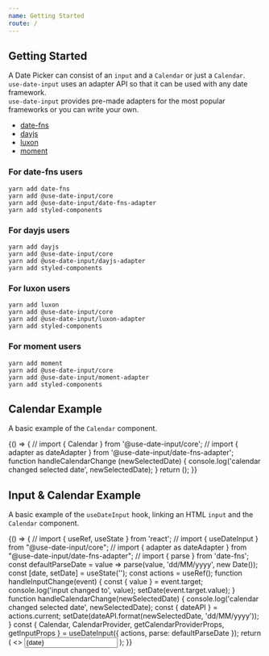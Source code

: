 ```yaml
---
name: Getting Started
route: /
---
```


## Getting Started

A Date Picker can consist of an `input` and a `Calendar` or just a `Calendar`.  
`use-date-input` uses an adapter API so that it can be used with any date framework.  
`use-date-input` provides pre-made adapters for the most popular frameworks or you can write your own.

- <a href="https://date-fns.org/" target="__blank__">date-fns</a>
- <a href="https://day.js.org/" target="__blank__">dayjs</a>
- <a href="https://moment.github.io/luxon/" target="__blank__">luxon</a>
- <a href="https://momentjs.com/" target="__blank__">moment</a>

### For date-fns users

```
yarn add date-fns 
yarn add @use-date-input/core
yarn add @use-date-input/date-fns-adapter 
yarn add styled-components 
```

### For dayjs users

```
yarn add dayjs 
yarn add @use-date-input/core
yarn add @use-date-input/dayjs-adapter 
yarn add styled-components 
```

### For luxon users

```
yarn add luxon 
yarn add @use-date-input/core
yarn add @use-date-input/luxon-adapter 
yarn add styled-components 
```

### For moment users

```
yarn add moment 
yarn add @use-date-input/core
yarn add @use-date-input/moment-adapter 
yarn add styled-components 
```

## Calendar Example  

A basic example of the `Calendar` component.

<Playground>
{() => {
    // import { Calendar } from '@use-date-input/core';
    // import { adapter as dateAdapter } from '@use-date-input/date-fns-adapter';
    function handleCalendarChange (newSelectedDate) {
       console.log('calendar changed selected date', newSelectedDate);
    }
    return (<Calendar adapter={dateAdapter} onCalendarChange={handleCalendarChange}/>);
}}
</Playground>

## Input & Calendar Example  

A basic example of the `useDateInput` hook, linking an HTML `input` and the `Calendar` component.

<Playground>
{() => {
    // import { useRef, useState } from 'react';
    // import { useDateInput } from "@use-date-input/core";
    // import { adapter as dateAdapter } from "@use-date-input/date-fns-adapter";
    // import { parse } from 'date-fns';
    const defaultParseDate = value => parse(value, 'dd/MM/yyyy', new Date());
    const [date, setDate] = useState('');
    const actions = useRef();
    function handleInputChange(event) {
        const { value } = event.target;
        console.log('input changed to', value);
        setDate(event.target.value);
    }
    function handleCalendarChange(newSelectedDate) {
        console.log('calendar changed selected date', newSelectedDate);
        const { dateAPI } = actions.current;
        setDate(dateAPI.format(newSelectedDate, 'dd/MM/yyyy'));
    }
    const {
        Calendar,
        CalendarProvider,
        getCalendarProviderProps,
        getInputProps
    } = useDateInput({
        actions,
        parse: defaultParseDate
    });
    return (
        <>
            <input {...getInputProps({ onChange: handleInputChange })} value={date} />
            <CalendarProvider
                {...getCalendarProviderProps({
                    adapter: dateAdapter,
                    onCalendarChange: handleCalendarChange,
                })}
            >
                <Calendar />
            </CalendarProvider>
        </>
    );
}}
</Playground>

